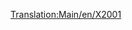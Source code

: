 [[Translation:Main/en/X2001]]{{Template:Trains
|Image=[[File:en/X2001.png]]
|Name='X2001'
|Cost=£60,937 ($121.874)
|Speed=305 km/h (190 mph)
|Weight=95 t
|Power=9,000 hp (6.618 kW)
|Annual=£3,234 ($6.468)
|Designed=1999
|Lifespan=20
|Capacity=N/A
|Description=This locomotive is the first available monorail power car, and it's a good deal more powerful and faster than the best electric-rail loco, the [[Main/en/AsiaStar|"AsiaStar"]]. Combine two power cars in one train to reach top speed with a long train. 
|Real-life=Probably a play of the Swedish tilting train [http://www.wikipedia.org/wiki/SJ_2000 X2000] (technically known as X2; as X2000 is a brand name - describing the brand-concept.). http://www.lococarriage.org.uk/x2000.htm has the complete story of X2000 - the train for the year 2000!
}}